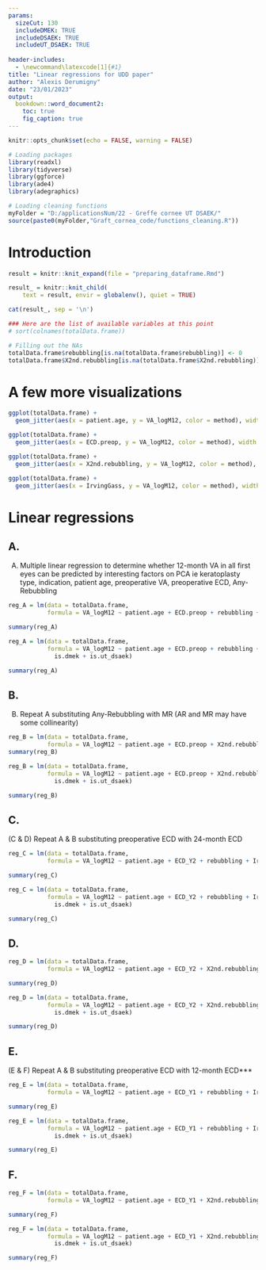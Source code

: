 ```yaml
---
params:
  sizeCut: 130
  includeDMEK: TRUE
  includeDSAEK: TRUE
  includeUT_DSAEK: TRUE
  
header-includes:
  - \newcommand\latexcode[1]{#1}
title: "Linear regressions for UDD paper"
author: "Alexis Derumigny"
date: "23/01/2023"
output: 
  bookdown::word_document2:
    toc: true
    fig_caption: true
---
```


```r
knitr::opts_chunk$set(echo = FALSE, warning = FALSE)

# Loading packages
library(readxl)
library(tidyverse)
library(ggforce)
library(ade4)
library(adegraphics)

# Loading cleaning functions
myFolder = "D:/applicationsNum/22 - Greffe cornee UT DSAEK/"
source(paste0(myFolder,"Graft_cornea_code/functions_cleaning.R"))
```

# Introduction

```r
result = knitr::knit_expand(file = "preparing_dataframe.Rmd")

result_ = knitr::knit_child(
    text = result, envir = globalenv(), quiet = TRUE)

cat(result_, sep = '\n')
```


```r
### Here are the list of available variables at this point
# sort(colnames(totalData.frame))
```


```r
# Filling out the NAs
totalData.frame$rebubbling[is.na(totalData.frame$rebubbling)] <- 0
totalData.frame$X2nd.rebubbling[is.na(totalData.frame$X2nd.rebubbling)] <- 0
```


# A few more visualizations

```r
ggplot(totalData.frame) + 
  geom_jitter(aes(x = patient.age, y = VA_logM12, color = method), width = 1, height = 0.1)
```

```r
ggplot(totalData.frame) + 
  geom_jitter(aes(x = ECD.preop, y = VA_logM12, color = method), width = 1, height = 0.1)
```

```r
ggplot(totalData.frame) + 
  geom_jitter(aes(x = X2nd.rebubbling, y = VA_logM12, color = method), width = 0.1, height = 0.1)
```

```r
ggplot(totalData.frame) + 
  geom_jitter(aes(x = IrvingGass, y = VA_logM12, color = method), width = 0.1, height = 0.1)
```


# Linear regressions


## A. 

(A)  Multiple linear regression to determine whether 12-month VA in all first eyes can be predicted by interesting factors on PCA ie keratoplasty type, indication, patient age, preoperative VA, preoperative ECD, Any-Rebubbling

```r
reg_A = lm(data = totalData.frame,
           formula = VA_logM12 ~ patient.age + ECD.preop + rebubbling + IrvingGass)

summary(reg_A)
```

```r
reg_A = lm(data = totalData.frame,
           formula = VA_logM12 ~ patient.age + ECD.preop + rebubbling + IrvingGass +
             is.dmek + is.ut_dsaek)

summary(reg_A)
```


## B. 

(B)   Repeat A substituting Any-Rebubbling with MR (AR and MR may have some collinearity)

```r
reg_B = lm(data = totalData.frame,
           formula = VA_logM12 ~ patient.age + ECD.preop + X2nd.rebubbling + IrvingGass)
summary(reg_B)
```

```r
reg_B = lm(data = totalData.frame,
           formula = VA_logM12 ~ patient.age + ECD.preop + X2nd.rebubbling + IrvingGass +
             is.dmek + is.ut_dsaek)

summary(reg_B)
```


## C.

(C & D) Repeat A & B substituting preoperative ECD with 24-month ECD

```r
reg_C = lm(data = totalData.frame,
           formula = VA_logM12 ~ patient.age + ECD_Y2 + rebubbling + IrvingGass)

summary(reg_C)
```

```r
reg_C = lm(data = totalData.frame,
           formula = VA_logM12 ~ patient.age + ECD_Y2 + rebubbling + IrvingGass +
             is.dmek + is.ut_dsaek)

summary(reg_C)
```

## D.

```r
reg_D = lm(data = totalData.frame,
           formula = VA_logM12 ~ patient.age + ECD_Y2 + X2nd.rebubbling + IrvingGass)

summary(reg_D)
```

```r
reg_D = lm(data = totalData.frame,
           formula = VA_logM12 ~ patient.age + ECD_Y2 + X2nd.rebubbling + IrvingGass +
             is.dmek + is.ut_dsaek)

summary(reg_D)
```


## E.

(E & F) Repeat A & B substituting preoperative ECD with 12-month ECD***

```r
reg_E = lm(data = totalData.frame,
           formula = VA_logM12 ~ patient.age + ECD_Y1 + rebubbling + IrvingGass)

summary(reg_E)
```

```r
reg_E = lm(data = totalData.frame,
           formula = VA_logM12 ~ patient.age + ECD_Y1 + rebubbling + IrvingGass +
             is.dmek + is.ut_dsaek)

summary(reg_E)
```


## F.

```r
reg_F = lm(data = totalData.frame,
           formula = VA_logM12 ~ patient.age + ECD_Y1 + X2nd.rebubbling + IrvingGass)

summary(reg_F)
```

```r
reg_F = lm(data = totalData.frame,
           formula = VA_logM12 ~ patient.age + ECD_Y1 + X2nd.rebubbling + IrvingGass +
             is.dmek + is.ut_dsaek)

summary(reg_F)
```

